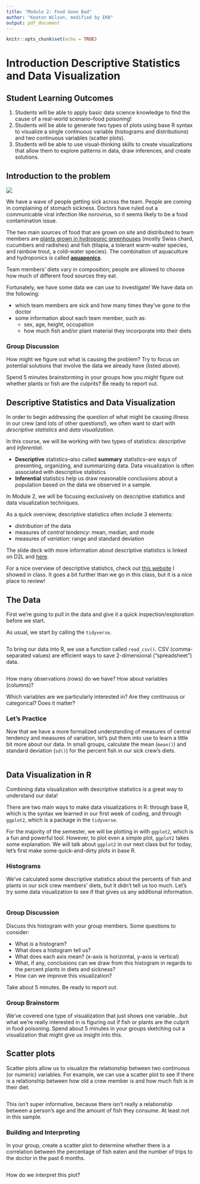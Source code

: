 ```yaml
---
title: "Module 2: Food Gone Bad"
author: "Keaton Wilson, modified by EKB"
output: pdf_document
---
```


```r
knitr::opts_chunk$set(echo = TRUE)
```

# Introduction Descriptive Statistics and Data Visualization

## Student Learning Outcomes

1.  Students will be able to apply basic data science knowledge to find the cause of a real-world scenario--food poisoning!
2.  Students will be able to generate two types of plots using base R syntax to visualize a single continuous variable (histograms and distributions) and two continuous variables (scatter plots).
3.  Students will be able to use visual-thinking skills to create visualizations that allow them to explore patterns in data, draw inferences, and create solutions.

## Introduction to the problem

![](aquaponics-system.png)

We have a wave of people getting sick across the team. People are coming in complaining of stomach sickness. Doctors have ruled out a communicable viral infection like norovirus, so it seems likely to be a food contamination issue.

The two main sources of food that are grown on site and distributed to team members are [plants grown in hydroponic greenhouses](https://thespoon.tech/scientists-in-antarctica-grow-food-without-soil-or-sunlight-get-ready-mars/) (mostly Swiss chard, cucumbers and radishes) and fish (tilapia, a tolerant warm-water species, and rainbow trout, a cold-water species). The combination of aquaculture and hydroponics is called [**aquaponics**](https://docs.google.com/presentation/d/12Q1wIMO-b5ZfylHnA4dOsaLUBERtvVREzwQuO7Sc53A/edit?usp=sharing).

Team members' diets vary in composition; people are allowed to choose how much of different food sources they eat.

Fortunately, we have some data we can use to investigate! We have data on the following:

-   which team members are sick and how many times they've gone to the doctor
-   some information about each team member, such as:
    -   sex, age, height, occupation
    -   how much fish and/or plant material they incorporate into their diets

### Group Discussion

How might we figure out what is causing the problem? Try to focus on potential solutions that involve the data we already have (listed above).

Spend 5 minutes brainstorming in your groups how you might figure out whether plants or fish are the culprits? Be ready to report out.

## Descriptive Statistics and Data Visualization

In order to begin addressing the question of what might be causing illness in our crew (and lots of other questions!), we often want to start with *descriptive statistics* and *data visualization*.

In this course, we will be working with two types of statistics: *descriptive* and *inferential*.

-   **Descriptive** statistics--also called **summary** statistics--are ways of presenting, organizing, and summarizing data. Data visualization is often associated with descriptive statistics
-   **Inferential** statistics help us draw reasonable conclusions about a population based on the data we observed in a sample.

In Module 2, we will be focusing exclusively on descriptive statistics and data visualization techniques.

As a quick overview, descriptive statistics often include 3 elements:

-   *distribution* of the data
-   measures of *central tendency*: mean, median, and mode
-   measures of *variation*: range and standard deviation

The slide deck with more information about descriptive statistics is linked on D2L and [here](https://docs.google.com/presentation/d/1pAnGupJqgU5t7YucGwMsbAdusoplY4GcJMdOWCic4hs/edit?usp=sharing).

For a nice overview of descriptive statistics, check out [this website](https://www.scribbr.com/statistics/descriptive-statistics/) I showed in class. It goes a bit further than we go in this class, but it is a nice place to review!

## The Data

First we're going to pull in the data and give it a quick inspection/exploration before we start.

As usual, we start by calling the `tidyverse`.

```r

```

To bring our data into R, we use a function called `read_csv()`. CSV (comma-separated values) are efficient ways to save 2-dimensional ("spreadsheet") data.

```r

```

How many observations (rows) do we have? How about variables (columns)?

Which variables are we particularly interested in? Are they continuous or categorical? Does it matter?

### Let's Practice

Now that we have a more formalized understanding of measures of central tendency and measures of variation, let's put them into use to learn a little bit more about our data. In small groups, calculate the mean (`mean()`) and standard deviation (`sd()`) for the percent fish in our sick crew's diets.

```r

```

## Data Visualization in R

Combining data visualization with descriptive statistics is a great way to understand our data!

There are two main ways to make data visualizations in R: through base R, which is the syntax we learned in our first week of coding, and through `ggplot2`, which is a package in the `tidyverse`.

For the majority of the semester, we will be plotting in with `ggplot2`, which is a fun and powerful tool. However, to plot even a simple plot, `ggplot2` takes some explanation. We will talk about `ggplot2` in our next class but for today, let's first make some quick-and-dirty plots in base R.

### Histograms

We've calculated some descriptive statistics about the percents of fish and plants in our sick crew members' diets, but it didn't tell us too much. Let's try some data visualization to see if that gives us any additional information.

```r

```

### Group Discussion

Discuss this histogram with your group members. Some questions to consider:

-   What *is* a histogram?
-   What does a histogram tell us?
-   What does each axis mean? (x-axis is horizontal, y-axis is vertical)
-   What, if any, conclusions can we draw from this histogram in regards to the percent plants in diets and sickness?
-   How can we improve this visualization?

Take about 5 minutes. Be ready to report out.

### Group Brainstorm

We've covered one type of visualization that just shows one variable...but what we're really interested in is figuring out if fish or plants are the culprit in food poisoning. Spend about 5 minutes in your groups sketching out a visualization that might give us insight into this.

## Scatter plots

Scatter plots allow us to visualize the relationship between two continuous (or numeric) variables. For example, we can use a scatter plot to see if there is a relationship between how old a crew member is and how much fish is in their diet.

```r

```

This isn't super informative, because there isn't really a relationship between a person's age and the amount of fish they consume. At least not in this sample.

### Building and Interpreting

In your group, create a scatter plot to determine whether there is a correlation between the percentage of fish eaten and the number of trips to the doctor in the past 6 months.

```r

```

How do we interpret this plot?
